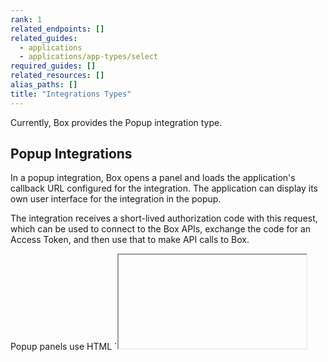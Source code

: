 ```yaml
---
rank: 1
related_endpoints: []
related_guides:
  - applications
  - applications/app-types/select
required_guides: []
related_resources: []
alias_paths: []
title: "Integrations Types"
---
```

Currently, Box provides the Popup integration type.

## Popup Integrations

In a popup integration, Box opens a panel and loads the application's callback
URL configured for the integration. The application can display its own user
interface for the integration in the popup.

The integration receives a short-lived authorization code with this request,
which can be used to connect to the Box APIs, exchange the code for an Access
Token, and then use that to make API calls to Box.

<Message warning>
  Popup panels use HTML `<iframe>` tags to display the embedded content. To
  protect the security of Box's content, callback URLs should use SSL, and the
  response from the callback URL should include an `X-Frame-Options` header set
  to a random string value.
</Message>
